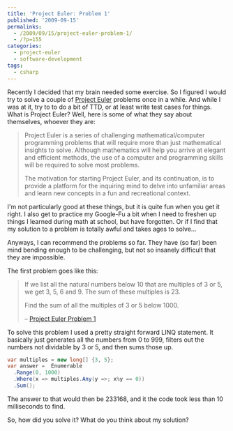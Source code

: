 ---
title: 'Project Euler: Problem 1'
published: '2009-09-15'
permalinks:
  - /2009/09/15/project-euler-problem-1/
  - /?p=155
categories:
  - project-euler
  - software-development
tags:
  - csharp
---

Recently I decided that my brain needed some exercise. So I figured I would try to solve a couple of <a href="https://projecteuler.net/">Project Euler</a> problems once in a while. And while I was at it, try to to do a bit of TTD, or at least write test cases for things. What is Project Euler? Well, here is some of what they say about themselves, whoever they are:

> Project Euler is a series of challenging mathematical/computer programming problems that will require more than just mathematical insights to solve. Although mathematics will help you arrive at elegant and efficient methods, the use of a computer and programming skills will be required to solve most problems.
>
> The motivation for starting Project Euler, and its continuation, is to provide a platform for the inquiring mind to delve into unfamiliar areas and learn new concepts in a fun and recreational context.

I'm not particularly good at these things, but it is quite fun when you get it right. I also get to practice my Google-Fu a bit when I need to freshen up things I learned during math at school, but have forgotten. Or if I find that my solution to a problem is totally awful and takes ages to solve...

Anyways, I can recommend the problems so far. They have (so far) been mind bending enough to be challenging, but not so insanely difficult that they are impossible.

The first problem goes like this:

> If we list all the natural numbers below 10 that are multiples of 3 or 5, we get 3, 5, 6 and 9. The sum of these multiples is 23.
>
> Find the sum of all the multiples of 3 or 5 below 1000.
>
> – [Project Euler Problem 1](https://projecteuler.net/problem=1)

To solve this problem I used a pretty straight forward LINQ statement. It basically just generates all the numbers from 0 to 999, filters out the numbers not dividable by 3 or 5, and then sums those up.

```csharp
var multiples = new long[] {3, 5};
var answer =  Enumerable
  .Range(0, 1000)
  .Where(x => multiples.Any(y =>; x%y == 0))
  .Sum();
```

The answer to that would then be 233168, and it the code took less than 10 milliseconds to find.

So, how did you solve it? What do you think about my solution?
